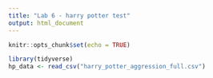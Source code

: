 ```yaml
---
title: "Lab 6 - harry potter test"
output: html_document
---
```


```r
knitr::opts_chunk$set(echo = TRUE)
```

```r
library(tidyverse)
hp_data <- read_csv("harry_potter_aggression_full.csv")
```

